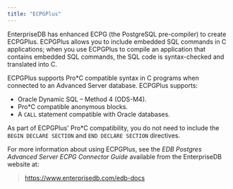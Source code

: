 ```yaml
---
title: "ECPGPlus"
---
```


<div id="ecpgplus" class="registered_link"></div>

EnterpriseDB has enhanced ECPG (the PostgreSQL pre-compiler) to create ECPGPlus. ECPGPlus allows you to include embedded SQL commands in C applications; when you use ECPGPlus to compile an application that contains embedded SQL commands, the SQL code is syntax-checked and translated into C.

ECPGPlus supports Pro\*C compatible syntax in C programs when connected to an Advanced Server database. ECPGPlus supports:

-   Oracle Dynamic SQL – Method 4 (ODS-M4).
-   Pro\*C compatible anonymous blocks.
-   A `CALL` statement compatible with Oracle databases.

As part of ECPGPlus' Pro\*C compatibility, you do not need to include the `BEGIN DECLARE SECTION` and `END DECLARE SECTION` directives.

For more information about using ECPGPlus, see the *EDB Postgres Advanced Server ECPG Connector Guide* available from the EnterpriseDB website at:

> <https://www.enterprisedb.com/edb-docs>
